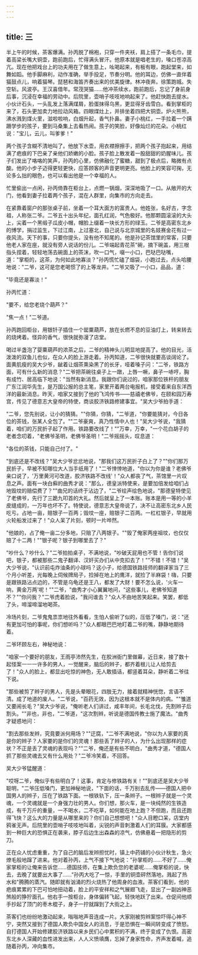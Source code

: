```yaml
---
---
---
```

title: 三
---




半上午的时候，茶客爆满。孙丙脱了棉袍，只穿一件夹袄，肩上搭了一条毛巾，提着高梁长嘴大铜壶，跑前跑后，忙得满头冒汗。他原本就是唱老生的，嗓口苍凉高亢。现在他把戏台上的功夫用在了做生意上，吆喝起来，有板有眼，跑起堂来，如舞如蹈。他手脚麻利，动作准确，举手投足，节奏分明。他的耳边，仿佛一直伴着猫鼓点儿，响着猫琴。琵琶和海笛齐奏出来的优美旋律。林冲夜奔。徐策跑城。失空斩。风波亭。王汉喜借年。常茂哭猫……他冲茶续水，跑前跑后，忘记了身前身后事，沉浸在幸福的劳动中。后院里，壶哨子吱吱地响起来了。他赶快跑去提水。小伙计石头，一头乱发上落满煤屑，脸蛋抹得乌黑，更显得牙齿雪白。看到掌柜的来了，石头更加卖力地拉动风箱。四眼煤灶上，并排坐着四把大铜壶。炉火熊熊，沸水溅到煤火里，滋啦啦响，白烟升起，香气扑鼻。妻子小桃红，一手拉着一个蹒跚学步的孩子，要到马桑集上去看热闹。孩子的笑脸，好像灿烂的花朵。小桃红说："宝儿，云儿，叫爹爹！"

两个孩子含糊不清地叫了。他放下水壶，用衣襟擦擦手，把两个孩子抱起来，用结满了疤痕的下巴亲了亲他们娇嫩的小脸。孩子脸上散发着一股甜甜的奶腥味儿。孩子们发出了咯咯的笑声，孙丙的心里，仿佛融化了蜜糖，甜到了极点后，略微有点酸。他的小步子迈得更轻更快，应答顾客的声音更明更亮。他脸上的笑容可掬，无论多么拙的眼色，也可以看出他是一个幸福的人。

忙里偷出一点闲，孙丙倚靠在柜台上，点燃一锅烟，深深地吸了一口。从敞开的大门，他看到妻子拉着两个孩子，混在人群里，向集市的方向走去。

在紧靠着窗户的那张桌子前，坐着一个耳大面方的富贵人。他姓张，名好古，字念祖，人称张二爷。二爷五十出头年纪，面孔红润，气色极好。他那颗圆滚滚的大头上，尖着一个黑缎子瓜皮小帽，帽脸上缀着一块长方形的绿玉。二爷是高密东北乡的博学，捐过监生，下过江南，上过塞北，自己说与北京城里的名妓赛金花有过一夜风流。天下的事，只要你提头，没有他不知尾的。他是孙记茶馆里的常客，只要他老人家在座，就没有旁人说话的份儿。二爷端起青花茶"碗，摘下碗盖，用三根指头捏着，轻轻地荡去碗面上的茶沫，吹一口气，啜一小口，巴哒巴哒嘴，道："掌柜的，这茶，为何如此地寡淡？"孙丙慌忙磕了烟袋，小跑过去，点头哈腰地说："二爷，这可是您老喝惯了的上等龙井。"二爷又吸了一小口，品品，道：

"毕竟还是寡淡！"

孙丙忙道：

"要不，给您老烧个葫芦？"

"焦一点！"二爷道。

孙丙跑回柜台，用银钎子插住一个罂粟葫芦，放在长燃不息的豆油灯上，转来转去的烧烤着。怪异的香气，很快就弥漫了店堂。

喝过半盏泡了婴粟葫芦的浓茶之后，二爷的精神头儿明显地提高了。他的目光，活泼泼的双鱼儿也似，在众人的脸上游走着。孙丙知道，二爷很快就要高谈阔论了。面黄肌瘦的吴大少爷，龇着让烟茶熏染黑了的长牙，哑着嗓子问："二爷，铁路方面，可有什么新的消息？"二爷把茶碗往桌子上一蹾，上唇一噘，鼻子一哧哼，胸有成竹、居高临下地说："当然有新消息。我跟你们说过的，咱家那位铁杆的朋友广东江润华先生，是万国公报的总主笔，家里开着两台电报机，接受着来自东洋西洋的最新消息。昨天，咱家又接到了他的飞鸿传书——慈禧老佛爷，在颐和园万寿宫，传见了德意志大皇帝的特使，商谈胶济铁路修建事宜。"吴大少爷拍手道：

"二爷，您先别说，让小的猜猜。""你猜，你猜，"二爷道，"你要能猜对，今日各位的茶钱，张某人全包了。""二爷豪爽，真乃性情中人也！"吴大少爷说，"我猜着，咱们的万民折子起了作用。铁路要改线了！""万幸，万幸，"一个花白胡子的老者念叨着，"老佛爷圣明，老佛爷圣明！"二爷摇摇头，叹息道：

"各位的茶钱，只能自己付了。"

"到底还是不改线？"吴大少爷忿忿地说，"那我们这万民折子白上了？""你们那万民折子，早被不知哪位大人当手纸用了！"二爷悻悻地道，"你以为你是谁？老佛爷亲口说了，'万里黄河可改道，胶济铁路不改线'！"众人都丧了气，茶馆里一片叹息之声。面有一块白癣的曲秀才说："那么，德皇派特使来，是要加倍发给咱们占地毁坟的赔偿费了？""曲兄的话终于沾边了，"二爷绘声绘色地说，"那德皇特使见了老佛爷，先行了三跪九叩首的大礼。然后就呈上了一本账。账本是用一等的小羊皮缝成的，一万年也坏不了。特使说，德意志大皇帝说了，决不让高密东北乡人民吃亏。占地一亩，赔银子一百两；毁坟一座，赔银子二百两。一杠杠银子，早就用火轮船发过来了！"众人呆了片刻，顿时一片哗然。

"他娘的，占了俺一亩二分多地，只赔了八两银子。""毁了俺家两座祖坟，也仅仅赔了十二两！""银子呢？银子到哪里去了？"

"吵什么？吵什么？"二爷拍拍桌子，不满地说，"吵破天屁用也不管！告你们说吧，银子，都被那些二鬼子翻译、汉奸买办们从中克扣去了！""不错！不错！"吴大少爷说，"认识前屯炸油条的小球吗？这小子，给德国铁路技师的翻译家当了三个月小听差，光每晚上伺候牌局子，捡掉在地上的鹰洋，就捡了半麻袋！嗨，只要是跟铁路沾点边的，不管是乌龟还是王八，都发了大财！要不怎么说，'火车一响，黄金万两'呢！""二爷，"曲秀才小心翼翼地问，"这些事儿，老佛爷知道不？""你问我？"二爷虎着脸说，"我问谁去？"众人不由地苦笑起来。笑罢，都低了头，啼溜啼溜地喝茶。

冷场片刻，二爷鬼鬼祟祟地往外看看，生怕人偷听了似的，压低了嗓门，说："还有更加可怕的事呢，你们想听吗？"众人都眼巴巴地盯着二爷的嘴，静静地期待着。

二爷环顾左右，神秘地说：

"咱家一个要好的朋友，王雨亭沛然先生，在胶洲衙门里做幕，近日来，接了数十起怪案一一一许多的男人，一觉醒来，脑后的辫子，都齐着根儿让人给剪去了！"众人的脸上，都显出吃惊的神色，无人敢插话，都竖着耳朵，静听着二爷往下说。

"那些被剪了辫子的男人，先是头晕眼花，四肢无力，接着就精神恍惚，言语不清。成了地道的废人。"二爷说，"百药无效，因为这根本就不是体内的病。""雏道又要闹长毛？"吴大少爷说，"俺听老人们讲过，咸丰年间，长毛北伐，先割辫子后割头。""非也，非也，"二爷道，"这次割辫，听说是德国传教士施了魔法。"曲秀才疑惑地问：

"割去那些发辫，究竟要派何用场？""迂腐，"二爷不满地说，"你以为人家要的真是你的辫子？人家要的是你们的灵魂！那些丢了辫子的人，为什么出现那样的症状？不正是丢了灵魂的表现吗？""二爷，俺还是有些不明白，"曲秀才道，"德国人抓了那些灵魂去又有什么用处？"二爷冷笑着，不回答。

吴大少爷猛醒道：

"哎呀二爷，俺似乎有些明白了！这事，肯定与修铁路有关！""到底还是吴大少爷聪明，"二爷压低嗓门，更加神秘地说，"下面的话，千万别去乱传——德国人把中国男人的辫子，压在了铁路下面。一根铁轨下，压一条辫子。一根辫子就是一个灵魂，一个灵魂就是一个身强力壮的男人。你们想，那火车，是一块纯然的生铁造成，有千万斤的重量，一不喝水，二不吃草，如何能在地上跑？不但跑，而且还跑得飞快？这么大的力量是从哪里来的？你们自己想想吧！"众人目瞪口呆，店堂内鸦雀无声。后院里的壶哨子吱吱地叫着，尖锐的声音刺激着人们的耳膜。大家都感到一种巨大的恐惧正在袭来，脖子后边生出森森的凉气，仿佛悬着一把隐形的剪刀。

正在众人忧虑重重，为了自己的脑后发辫担忧时，镇上中药铺的小伙计秋生，急火燎毛般地蹿了进来。他对着孙丙，上气不接下气地说："孙掌柜的……不好了……俺家掌柜的让俺来告诉您……德国技师，在集上欺负您的老婆呢……俺掌柜的说，快去，去晚了就要出大事了……"孙丙大吃了一惊，手里的铜壶砰然落地，溅起了热水和"腾腾的蒸汽。随即就有汹涌的烈火烧热了他周身的血液。茶客们看到，他的疤痕累累的下巴可怕地扭动着，脸上的平安祥和之气展翅飞走，显出了一副凶神恶煞般的狰狞面孔。他右手一按柜台，身体偏转飞起，轻快地跃了出来。仓促间他顺手抄起了顶门的枣木棍子，身子一拧就蹿到了大街之上。

茶客们也纷纷地激动起来，嗡嗡地声音连成一片。大家刚被剪辫案惊吓得心神不宁，突然又接到了德国人欺负中国女人的消息，于是恐惧在一瞬间转变成了愤怒。自打德国人开始修建胶济铁路以来乡民们心中累积的不满，终于变成了仇恨。高密东北乡人深藏的血性进发出来，人人义愤填膺，忘掉了身家性命，齐声发着喊，追随着孙丙，冲向集市。
